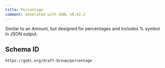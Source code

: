 ```yaml
---
title: Percentage
comment: Generated with GOBL v0.42.3
---
```


Similar to an Amount, but designed for percentages and includes % symbol in JSON output.

## Schema ID

`https://gobl.org/draft-0/num/percentage`

